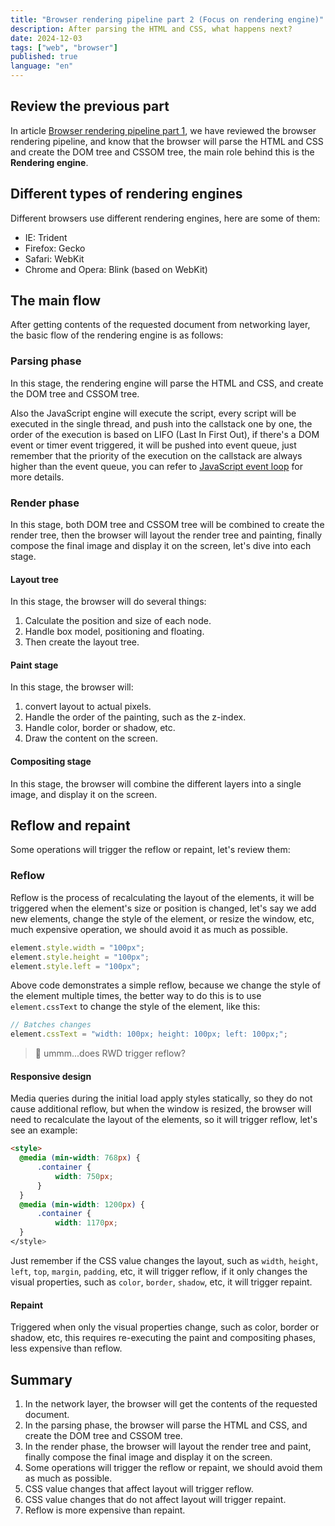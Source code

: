 ```yaml
---
title: "Browser rendering pipeline part 2 (Focus on rendering engine)"
description: After parsing the HTML and CSS, what happens next?
date: 2024-12-03
tags: ["web", "browser"]
published: true
language: "en"
---
```


## Review the previous part

In article [Browser rendering pipeline part 1](/en/blog/browser-rendering-pipeline-part-1), we have reviewed the browser rendering pipeline, and know that the browser will parse the HTML and CSS and create the DOM tree and CSSOM tree, the main role behind this is the **Rendering engine**.

## Different types of rendering engines

Different browsers use different rendering engines, here are some of them:

- IE: Trident
- Firefox: Gecko
- Safari: WebKit
- Chrome and Opera: Blink (based on WebKit)

## The main flow

After getting contents of the requested document from networking layer, the basic flow of the rendering engine is as follows:

### Parsing phase

In this stage, the rendering engine will parse the HTML and CSS, and create the DOM tree and CSSOM tree.

Also the JavaScript engine will execute the script, every script will be executed in the single thread, and push into the callstack one by one, the order of the execution is based on LIFO (Last In First Out), if there's a DOM event or timer event triggered, it will be pushed into event queue, just remember that the priority of the execution on the callstack are always higher than the event queue, you can refer to [JavaScript event loop](/blog/js-event-loop) for more details.

### Render phase

In this stage, both DOM tree and CSSOM tree will be combined to create the render tree, then the browser will layout the render tree and painting, finally compose the final image and display it on the screen, let's dive into each stage.

#### Layout tree

In this stage, the browser will do several things:

1. Calculate the position and size of each node.
2. Handle box model, positioning and floating.
3. Then create the layout tree.

#### Paint stage

In this stage, the browser will:

1. convert layout to actual pixels.
2. Handle the order of the painting, such as the z-index.
3. Handle color, border or shadow, etc.
4. Draw the content on the screen.

#### Compositing stage

In this stage, the browser will combine the different layers into a single image, and display it on the screen.

## Reflow and repaint

Some operations will trigger the reflow or repaint, let's review them:

### Reflow

Reflow is the process of recalculating the layout of the elements, it will be triggered when the element's size or position is changed, let's say we add new elements, change the style of the element, or resize the window, etc, much expensive operation, we should avoid it as much as possible.

```js
element.style.width = "100px";
element.style.height = "100px";
element.style.left = "100px";
```

Above code demonstrates a simple reflow, because we change the style of the element multiple times, the better way to do this is to use `element.cssText` to change the style of the element, like this:

```js
// Batches changes
element.cssText = "width: 100px; height: 100px; left: 100px;";
```

> 🧐 ummm...does RWD trigger reflow?

#### Responsive design

Media queries during the initial load apply styles statically, so they do not cause additional reflow, but when the window is resized, the browser will need to recalculate the layout of the elements, so it will trigger reflow, let's see an example:

```html
<style>
  @media (min-width: 768px) {
      .container {
          width: 750px;
      }
  }
  @media (min-width: 1200px) {
      .container {
          width: 1170px;
  }
</style>
```

Just remember if the CSS value changes the layout, such as `width`, `height`, `left`, `top`, `margin`, `padding`, etc, it will trigger reflow, if it only changes the visual properties, such as `color`, `border`, `shadow`, etc, it will trigger repaint.

#### Repaint

Triggered when only the visual properties change, such as color, border or shadow, etc, this requires re-executing the paint and compositing phases, less expensive than reflow.

## Summary

1. In the network layer, the browser will get the contents of the requested document.
2. In the parsing phase, the browser will parse the HTML and CSS, and create the DOM tree and CSSOM tree.
3. In the render phase, the browser will layout the render tree and paint, finally compose the final image and display it on the screen.
4. Some operations will trigger the reflow or repaint, we should avoid them as much as possible.
5. CSS value changes that affect layout will trigger reflow.
6. CSS value changes that do not affect layout will trigger repaint.
7. Reflow is more expensive than repaint.
